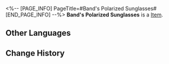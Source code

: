 <%-- [PAGE_INFO]
PageTitle=#Band's Polarized Sunglasses#
[END_PAGE_INFO] --%>
{{Item Infobox
|id          = 51091
|image       = Item Band's Polarized Sunglasses.png
|type        = 
|invCategory = Relics
|rarity      = 4
|effect      = 
|description = A pair of classic sunglasses worn by one of the lead singers, Janis, whose chrome lenses reflect a blue hue.
|source1     = [[Cavern of Corrosion: Cloudford]]
}}
'''Band's Polarized Sunglasses''' is a [[Item]].

==Other Languages==
{{Other Languages
|en   = Band's Polarized Sunglasses
|zhs  = 乐队的偏光墨镜
|zht  = 樂團的偏光墨鏡
|ja   = バンドの偏光サングラス
|ko   = 밴드의 편광 선글라스
|es   = Lentes polarizados de la banda
|fr   = Lunettes de soleil polarisées du groupe
|ru   = Поляризованные очки бэнда
|th   = Band's Polarized Sunglasses
|vi   = Kính Mát Phân Cực Của Ban Nhạc
|de   = Verspiegelte Sonnenbrille der Band
|id   = Band's Polarized Sunglasses
|pt   = Óculos Escuros Polarizados da Banda
}}

==Change History==
{{Change History|1.0}}